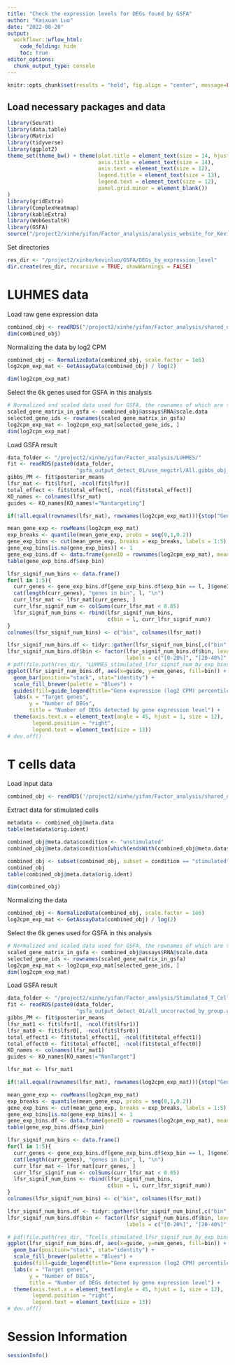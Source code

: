 ```yaml
---
title: "Check the expression levels for DEGs found by GSFA"
author: "Kaixuan Luo"
date: "2022-08-20"
output:
  workflowr::wflow_html:
    code_folding: hide
    toc: true
editor_options:
  chunk_output_type: console
---
```


```r
knitr::opts_chunk$set(results = "hold", fig.align = "center", message=FALSE, warning=FALSE)
```

## Load necessary packages and data

```r
library(Seurat)
library(data.table)
library(Matrix)
library(tidyverse)
library(ggplot2)
theme_set(theme_bw() + theme(plot.title = element_text(size = 14, hjust = 0.5),
                             axis.title = element_text(size = 14),
                             axis.text = element_text(size = 12),
                             legend.title = element_text(size = 13),
                             legend.text = element_text(size = 12),
                             panel.grid.minor = element_blank())
)
library(gridExtra)
library(ComplexHeatmap)
library(kableExtra)
library(WebGestaltR)
library(GSFA)
source("/project2/xinhe/yifan/Factor_analysis/analysis_website_for_Kevin/scripts/plotting_functions.R")
```

Set directories
```r
res_dir <- "/project2/xinhe/kevinluo/GSFA/DEGs_by_expression_level"
dir.create(res_dir, recursive = TRUE, showWarnings = FALSE)
```

# LUHMES data

Load raw gene expression data
```r
combined_obj <- readRDS("/project2/xinhe/yifan/Factor_analysis/shared_data/LUHMES_cropseq_data_seurat.rds")
dim(combined_obj)
```

Normalizing the data by log2 CPM
```r
combined_obj <- NormalizeData(combined_obj, scale.factor = 1e6)
log2cpm_exp_mat <- GetAssayData(combined_obj) / log(2)

dim(log2cpm_exp_mat)
```

Select the 6k genes used for GSFA in this analysis
```r
# Normalized and scaled data used for GSFA, the rownames of which are the 6k genes used for GSFA
scaled_gene_matrix_in_gsfa <- combined_obj@assays$RNA@scale.data
selected_gene_ids <- rownames(scaled_gene_matrix_in_gsfa)
log2cpm_exp_mat <- log2cpm_exp_mat[selected_gene_ids, ]
dim(log2cpm_exp_mat)
```

Load GSFA result
```r
data_folder <- "/project2/xinhe/yifan/Factor_analysis/LUHMES/"
fit <- readRDS(paste0(data_folder,
                      "gsfa_output_detect_01/use_negctrl/All.gibbs_obj_k20.svd_negctrl.seed_14314.light.rds"))
gibbs_PM <- fit$posterior_means
lfsr_mat <- fit$lfsr[, -ncol(fit$lfsr)]
total_effect <- fit$total_effect[, -ncol(fit$total_effect)]
KO_names <- colnames(lfsr_mat)
guides <- KO_names[KO_names!="Nontargeting"]
```

```r
if(!all.equal(rownames(lfsr_mat), rownames(log2cpm_exp_mat))){stop("Gene names not match!")}

mean_gene_exp <- rowMeans(log2cpm_exp_mat)
exp_breaks <- quantile(mean_gene_exp, probs = seq(0,1,0.2))
gene_exp_bins <- cut(mean_gene_exp, breaks = exp_breaks, labels = 1:5)
gene_exp_bins[is.na(gene_exp_bins)] <- 1
gene_exp_bins.df <- data.frame(geneID = rownames(log2cpm_exp_mat), mean_exp = mean_gene_exp, exp_bin = gene_exp_bins)
table(gene_exp_bins.df$exp_bin)

lfsr_signif_num_bins <- data.frame()
for(l in 1:5){
  curr_genes <- gene_exp_bins.df[gene_exp_bins.df$exp_bin == l, ]$geneID
  cat(length(curr_genes), "genes in bin", l, "\n")
  curr_lfsr_mat <- lfsr_mat[curr_genes, ]
  curr_lfsr_signif_num <- colSums(curr_lfsr_mat < 0.05)
  lfsr_signif_num_bins <- rbind(lfsr_signif_num_bins, 
                                c(bin = l, curr_lfsr_signif_num))
}
colnames(lfsr_signif_num_bins) <- c("bin", colnames(lfsr_mat))

lfsr_signif_num_bins.df <- tidyr::gather(lfsr_signif_num_bins[,c("bin", guides)], guide, num_genes, all_of(guides), factor_key=TRUE)
lfsr_signif_num_bins.df$bin <- factor(lfsr_signif_num_bins.df$bin, levels = 1:5, 
                                      labels = c("[0-20%]", "[20-40%]", "[40-60%]", "[60-80%]", "[80-100%]"))
# pdf(file.path(res_dir, "LUHMES_stimulated_lfsr_signif_num_by_exp_bins.pdf"), width = 14, height = 3)
ggplot(lfsr_signif_num_bins.df, aes(x=guide, y=num_genes, fill=bin)) + 
  geom_bar(position="stack", stat="identity") +
  scale_fill_brewer(palette = "Blues") + 
  guides(fill=guide_legend(title="Gene expression (log2 CPM) percentile")) +
  labs(x = "Target genes",
       y = "Number of DEGs",
       title = "Number of DEGs detected by gene expression level") +
  theme(axis.text.x = element_text(angle = 45, hjust = 1, size = 12),
        legend.position = "right",
        legend.text = element_text(size = 13))
# dev.off()

```


# T cells data

Load input data
```r
combined_obj <- readRDS('/project2/xinhe/yifan/Factor_analysis/shared_data/TCells_cropseq_data_seurat.rds')
```

Extract data for stimulated cells
```r
metadata <- combined_obj@meta.data
table(metadata$orig.ident)

combined_obj@meta.data$condition <- "unstimulated"
combined_obj@meta.data$condition[which(endsWith(combined_obj@meta.data$orig.ident, "S"))] <- "stimulated"

combined_obj <- subset(combined_obj, subset = condition == "stimulated")
combined_obj
table(combined_obj@meta.data$orig.ident)

dim(combined_obj)
```

Normalizing the data
```r
combined_obj <- NormalizeData(combined_obj, scale.factor = 1e6)
log2cpm_exp_mat <- GetAssayData(combined_obj) / log(2)
```

Select the 6k genes used for GSFA in this analysis
```r
# Normalized and scaled data used for GSFA, the rownames of which are the 6k genes used for GSFA
scaled_gene_matrix_in_gsfa <- combined_obj@assays$RNA@scale.data
selected_gene_ids <- rownames(scaled_gene_matrix_in_gsfa)
log2cpm_exp_mat <- log2cpm_exp_mat[selected_gene_ids, ]
dim(log2cpm_exp_mat)
```

Load GSFA result
```r
data_folder <- "/project2/xinhe/yifan/Factor_analysis/Stimulated_T_Cells/"
fit <- readRDS(paste0(data_folder,
                      "gsfa_output_detect_01/all_uncorrected_by_group.use_negctrl/All.gibbs_obj_k20.svd_negctrl.restart.light.rds"))
gibbs_PM <- fit$posterior_means
lfsr_mat1 <- fit$lfsr1[, -ncol(fit$lfsr1)]
lfsr_mat0 <- fit$lfsr0[, -ncol(fit$lfsr0)]
total_effect1 <- fit$total_effect1[, -ncol(fit$total_effect1)]
total_effect0 <- fit$total_effect0[, -ncol(fit$total_effect0)]
KO_names <- colnames(lfsr_mat1)
guides <- KO_names[KO_names!="NonTarget"]
```

```r
lfsr_mat <- lfsr_mat1

if(!all.equal(rownames(lfsr_mat), rownames(log2cpm_exp_mat))){stop("Gene names not match!")}

mean_gene_exp <- rowMeans(log2cpm_exp_mat)
exp_breaks <- quantile(mean_gene_exp, probs = seq(0,1,0.2))
gene_exp_bins <- cut(mean_gene_exp, breaks = exp_breaks, labels = 1:5)
gene_exp_bins[is.na(gene_exp_bins)] <- 1
gene_exp_bins.df <- data.frame(geneID = rownames(log2cpm_exp_mat), mean_exp = mean_gene_exp, exp_bin = gene_exp_bins)
table(gene_exp_bins.df$exp_bin)

lfsr_signif_num_bins <- data.frame()
for(l in 1:5){
  curr_genes <- gene_exp_bins.df[gene_exp_bins.df$exp_bin == l, ]$geneID
  cat(length(curr_genes), "genes in bin", l, "\n")
  curr_lfsr_mat <- lfsr_mat[curr_genes, ]
  curr_lfsr_signif_num <- colSums(curr_lfsr_mat < 0.05)
  lfsr_signif_num_bins <- rbind(lfsr_signif_num_bins, 
                                c(bin = l, curr_lfsr_signif_num))
}
colnames(lfsr_signif_num_bins) <- c("bin", colnames(lfsr_mat))

lfsr_signif_num_bins.df <- tidyr::gather(lfsr_signif_num_bins[,c("bin", guides)], guide, num_genes, all_of(guides), factor_key=TRUE)
lfsr_signif_num_bins.df$bin <- factor(lfsr_signif_num_bins.df$bin, levels = 1:5, 
                                      labels = c("[0-20%]", "[20-40%]", "[40-60%]", "[60-80%]", "[80-100%]"))

# pdf(file.path(res_dir, "Tcells_stimulated_lfsr_signif_num_by_exp_bins.pdf"), width = 14, height = 3)
ggplot(lfsr_signif_num_bins.df, aes(x=guide, y=num_genes, fill=bin)) + 
  geom_bar(position="stack", stat="identity") +
  scale_fill_brewer(palette = "Blues") + 
  guides(fill=guide_legend(title="Gene expression (log2 CPM) percentile")) +
  labs(x = "Target genes",
       y = "Number of DEGs",
       title = "Number of DEGs detected by gene expression level") +
  theme(axis.text.x = element_text(angle = 45, hjust = 1, size = 12),
        legend.position = "right",
        legend.text = element_text(size = 13))
# dev.off()

```

# Session Information

```r
sessionInfo()
```
